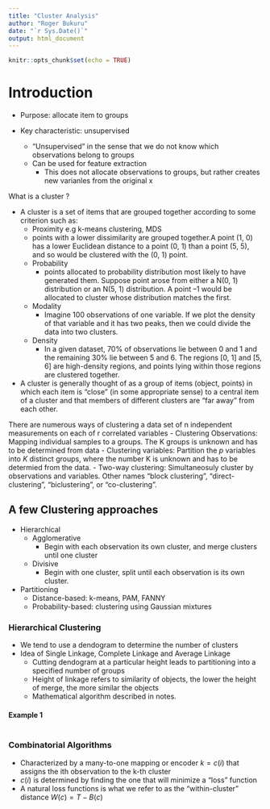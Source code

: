 ```yaml
---
title: "Cluster Analysis"
author: "Roger Bukuru"
date: "`r Sys.Date()`"
output: html_document
---
```


```r
knitr::opts_chunk$set(echo = TRUE)
```

# Introduction

- Purpose: allocate item to groups

- Key characteristic: unsupervised
  - "Unsupervised" in the sense that we do not know which observations belong to groups
  - Can be used for feature extraction
    - This does not allocate observations to groups, but rather creates new varianles from the original x

What is a cluster ?

- A cluster is a set of items that are grouped together according to some criterion such as:
  - Proximity e.g k-means clustering, MDS
  - points with a lower dissimilarity are grouped together.A point (1, 0) has a lower Euclidean distance to a point (0, 1) than a        point (5, 5), and so would be clustered with the (0, 1) point.
  - Probability
    - points allocated to probability distribution most likely to have generated them.
    Suppose point arose from either a N(0, 1) distribution or an N(5, 1) distribution. A point –1 would be allocated to cluster whose     distribution matches the first.
  - Modality
    - Imagine 100 observations of one variable. If we plot the density of that variable and it has two peaks, then we could divide         the data into two clusters.
  - Density
    - In a given dataset, 70% of observations lie between 0 and 1 and the remaining 30% lie between 5 and 6. The regions [0, 1] and        [5, 6] are high-density regions, and points lying within those regions are clustered together.

- A cluster is generally thought of as a group of items (object, points) in which each item is "close" (in some appropriate sense) to a central item of a cluster and that members of different clusters are "far away" from each other.

There are numerous ways of clustering a data set of n independent measurements on each of r correlated variables 
- Clustering Observations: Mapping individual samples to a groups. The K groups is unknown and has to be determined from data
- Clustering variables: Partition the $p$ variables into $K$ distinct groups, where the number K is unknown and has to be determied from the data.
- Two-way clustering: Simultaneosuly cluster by observations and variables. Other names "block clustering", "direct-clustering", "biclustering", or "co-clustering".

## A few Clustering approaches

- Hierarchical
  - Agglomerative
    - Begin with each observation its own cluster, and merge clusters until one cluster
  - Divisive
    - Begin with one cluster, split until each observation is its own cluster.
- Partitioning
  - Distance-based: k-means, PAM, FANNY
  - Probability-based: clustering using Gaussian mixtures
  
### Hierarchical Clustering

- We tend to use a dendogram to determine the number of clusters
- Idea of Single Linkage, Complete Linkage and Average Linkage
  - Cutting dendogram at a particular height leads to partitioning into a specified number of groups
  - Height of linkage refers to similarity of objects, the lower the height of merge, the more similar the objects
  - Mathematical algorithm described in notes.
  
#### Example 1

```r

```
### Combinatorial Algorithms

- Characterized by a many-to-one mapping or encoder $k=c(i)$ that assigns the ith observation to the k-th cluster 
- $c(i)$ is determined by finding the one that will minimize a "loss" function 
- A natural loss functions is what we refer to as the "within-cluster" distance $W(c)= T-B(c)$

    